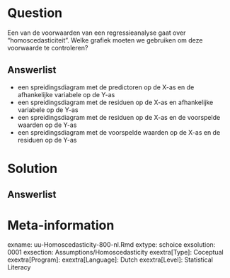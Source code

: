 Question
========
  
Een van de voorwaarden van een regressieanalyse gaat over “homoscedasticiteit”. Welke grafiek moeten we gebruiken om deze voorwaarde te controleren? 


Answerlist
----------
* een spreidingsdiagram met de predictoren op de X-as en de afhankelijke variabele op de Y-as
* een spreidingsdiagram met de residuen op de X-as en afhankelijke variabele  op de Y-as
* een spreidingsdiagram met de residuen op de X-as en de voorspelde waarden op de Y-as 
* een spreidingsdiagram met de voorspelde waarden op de X-as en de residuen op de Y-as


Solution
========
  


Answerlist
----------



Meta-information
================
exname: uu-Homoscedasticity-800-nl.Rmd
extype: schoice
exsolution: 0001
exsection: Assumptions/Homoscedasticity
exextra[Type]: Coceptual
exextra[Program]: 
exextra[Language]: Dutch
exextra[Level]: Statistical Literacy
